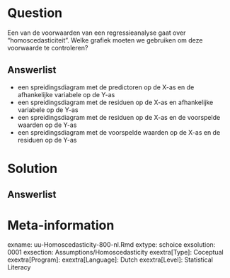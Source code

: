 Question
========
  
Een van de voorwaarden van een regressieanalyse gaat over “homoscedasticiteit”. Welke grafiek moeten we gebruiken om deze voorwaarde te controleren? 


Answerlist
----------
* een spreidingsdiagram met de predictoren op de X-as en de afhankelijke variabele op de Y-as
* een spreidingsdiagram met de residuen op de X-as en afhankelijke variabele  op de Y-as
* een spreidingsdiagram met de residuen op de X-as en de voorspelde waarden op de Y-as 
* een spreidingsdiagram met de voorspelde waarden op de X-as en de residuen op de Y-as


Solution
========
  


Answerlist
----------



Meta-information
================
exname: uu-Homoscedasticity-800-nl.Rmd
extype: schoice
exsolution: 0001
exsection: Assumptions/Homoscedasticity
exextra[Type]: Coceptual
exextra[Program]: 
exextra[Language]: Dutch
exextra[Level]: Statistical Literacy
